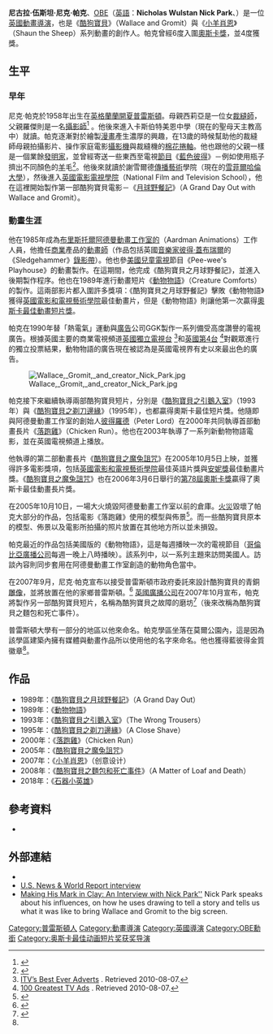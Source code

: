 {{Infobox entertainer
| name          = 尼克·帕克
| image         = Nick Park 2005.jpg
| caption       = 帕克於2005年
| type          = 導演
| birthdate     = {{birth date|1958|12|6|mf=y}}
| location      = {{UK}}[[蘭開夏|蘭開夏]][[普雷斯頓|普雷斯頓]]
| birthname     = Nicholas Wulstan "Nick" Park
| spouse        = 
| children      = 
| deathdate     = 
| deathplace    = 
| yearsactive   = 1989年至今
| academyawards = '''[[奧斯卡最佳動畫長片獎|最佳動畫長片]]'''<br>2005年 《[[酷狗寶貝之魔兔詛咒|酷狗寶貝之魔兔詛咒]]》<br>'''[[奧斯卡最佳動畫短片獎|最佳動畫短片]]'''<br>1989年 《[[動物物語|動物物語]]》<br>1993年《[[酷狗寶貝之引鵝入室|酷狗寶貝之引鵝入室]]》<br>1995年《[[酷狗寶貝之剃刀邊緣|酷狗寶貝之剃刀邊緣]]》
| goldenglobeawards =
| baftaawards = 
| cesarawards = 
| goyaawards  = 
| awards = 
}}
'''尼古拉·伍斯坦·尼克·帕克'''、[[大英帝國勳章|OBE]]（[[英語|英語]]：'''Nicholas Wulstan Nick Park'''、{{bd|1958年|12月6日|catIdx=}}）是一位[[英國|英國]][[動畫|動畫]][[導演|導演]]，也是《[[酷狗寶貝|酷狗寶貝]]》（Wallace and Gromit）與《[[小羊肖恩|小羊肖恩]]》（Shaun the Sheep）系列動畫的創作人。帕克曾經6度入圍[[奧斯卡獎|奧斯卡獎]]，並4度獲獎。

==生平==
===早年===
尼克·帕克於1958年出生在[[英格蘭|英格蘭]][[蘭開夏|蘭開夏]][[普雷斯頓|普雷斯頓]]。母親西莉亞是一位女[[裁縫師|裁縫師]]，父親羅傑則是一名[[攝影師|攝影師]]<ref>{{Cite web |url=http://www.filmreference.com/film/98/Nick-Park.html |title=存档副本 |accessdate=2010-11-24 |archive-date=2010-01-31 |archive-url=https://web.archive.org/web/20100131153444/http://www.filmreference.com/film/98/Nick-Park.html |dead-url=no }}</ref> 。他後來進入卡斯伯特美恩中學（現在的聖母天主教高中）就讀。帕克逐漸對於繪製[[漫畫|漫畫]]產生濃厚的興趣，在13歲的時候幫助他的裁縫師母親拍攝影片、操作家庭電影[[攝影機|攝影機]]與裁縫機的[[棉花|棉花]][[捲軸|捲軸]]。他也跟他的父親一樣是一個業餘[[發明家|發明家]]，並曾經寄送一些東西至電視[[節目|節目]]《[[藍色彼得|藍色彼得]]》－例如使用瓶子擠出不同顏色的[[羊|羊]]毛<ref name=telegraph>{{cite news|author=Nigel Farndale|url=http://www.telegraph.co.uk/culture/tvandradio/3831833/Wallace-and-Gromit-one-man-and-his-dog.html|title=Wallace and Gromit: one man and his dog|work=[[The_Daily_Telegraph|The Daily Telegraph]]|date=2008-12-18|accessdate=2008-12-18|archive-date=2008-12-20|archive-url=https://web.archive.org/web/20081220054433/http://www.telegraph.co.uk/culture/tvandradio/3831833/Wallace-and-Gromit-one-man-and-his-dog.html|dead-url=no}}</ref>。他後來就讀於謝雪爾德[[傳播|傳播]][[藝術|藝術]]學院（現在的[[雪菲爾哈倫大學|雪菲爾哈倫大學]]），然後進入[[英國電影電視學院|英國電影電視學院]]（National Film and Television School），他在這裡開始製作第一部酷狗寶貝電影－《[[月球野餐記|月球野餐記]]》（A Grand Day Out with Wallace and Gromit）。

===動畫生涯===

他在1985年成為[[布里斯托爾|布里斯托爾]][[阿德曼動畫工作室的|阿德曼動畫工作室的]]（Aardman Animations）工作人員，他擔任[[商業|商業]]產品的[[動畫師|動畫師]]（作品包括英國[[音樂家|音樂家]][[彼得·蓋布瑞爾|彼得·蓋布瑞爾]]的《Sledgehammer》[[錄影帶|錄影帶]]）。他也參[[美國|美國]][[兒童|兒童]][[電視|電視]]節目《Pee-wee's Playhouse》的動畫製作。在這期間，他完成《酷狗寶貝之月球野餐記》，並進入後期製作程序。他也在1989年進行動畫短片《[[動物物語|動物物語]]》（Creature Comforts）的製作。這兩部影片都入圍許多獎項：《酷狗寶貝之月球野餐記》擊敗《動物物語》獲得[[英國電影和電視藝術學院|英國電影和電視藝術學院]]最佳動畫片，但是《動物物語》則讓他第一次贏得[[奧斯卡最佳動畫短片獎|奧斯卡最佳動畫短片獎]]。

帕克在1990年替「熱電氣」運動與[[廣告|廣告]]公司GGK製作一系列備受高度讚譽的電視廣告。根據英國主要的商業電視頻道[[英國獨立電視台|英國獨立電視台]] <ref> [http://www.thinkbox.tv/server/show/nav.943 ITV’s Best Ever Adverts] {{webarchive|url=https://web.archive.org/web/20090305130459/http://thinkbox.tv/server/show/nav.943 |date=2009-03-05 }}. Retrieved 2010-08-07. </ref>和[[英國第4台|英國第4台]] <ref>[http://www.channel4.com/entertainment/tv/microsites/G/greatest/tv_ads/results.html 100 Greatest TV Ads] {{Wayback|url=http://www.channel4.com/entertainment/tv/microsites/G/greatest/tv_ads/results.html |date=20100403035953 }}. Retrieved 2010-08-07.</ref>對觀眾進行的獨立投票結果，動物物語的廣告現在被認為是英國電視界有史以來最出色的廣告。

[[Image:Wallace,_Gromit,_and_creator_Nick_Park.jpg|thumb]]

帕克接下來繼續執導兩部酷狗寶貝短片，分別是《[[酷狗寶貝之引鵝入室|酷狗寶貝之引鵝入室]]》（1993年）與《[[酷狗寶貝之剃刀邊緣|酷狗寶貝之剃刀邊緣]]》（1995年），也都贏得奧斯卡最佳短片獎。他隨即與阿德曼動畫工作室的創始人[[彼得羅德|彼得羅德]]（Peter Lord）在2000年共同執導首部動畫長片《[[落跑雞|落跑雞]]》（Chicken Run）。他也在2003年執導了一系列新動物物語電影，並在英國電視頻道上播放。

他執導的第二部動畫長片《[[酷狗寶貝之魔兔詛咒|酷狗寶貝之魔兔詛咒]]》在2005年10月5日上映，並獲得許多電影獎項，包括[[英國電影和電視藝術學院|英國電影和電視藝術學院]]最佳英語片獎與[[安妮獎|安妮獎]]最佳動畫片獎。《[[酷狗寶貝之魔兔詛咒|酷狗寶貝之魔兔詛咒]]》也在2006年3月6日舉行的[[第78屆奧斯卡獎|第78屆奧斯卡獎]]贏得了奧斯卡最佳動畫長片獎。

在2005年10月10日，一場大火燒毀阿德曼動畫工作室以前的倉庫。[[火災|火災]]毀壞了帕克大部分的作品，包括電影《落跑雞》使用的模型與佈景<ref>{{cite news | url = http://news.bbc.co.uk/2/hi/entertainment/4326624.stm | work = [[BBC_News|BBC News]] | title = Animation archive up in smoke | date = 2005-10-10 | accessdate = 2007-10-03 | archive-date = 2008-12-16 | archive-url = https://web.archive.org/web/20081216043347/http://news.bbc.co.uk/2/hi/entertainment/4326624.stm | dead-url = no }}</ref>。而一些酷狗寶貝原本的模型、佈景以及電影所拍攝的照片放置在其他地方所以並未損毀。

帕克最近的作品包括美國版的《動物物語》，這是每週播映一次的電視節目（[[哥倫比亞廣播公司|哥倫比亞廣播公司]]每週一晚上八時播映）。該系列中，以一系列主題來訪問美國人。訪談內容則同步套用在阿德曼動畫工作室創造的動物角色當中。

在2007年9月，尼克·帕克宣布以接受普雷斯頓市政府委託來設計酷狗寶貝的青銅[[雕像|雕像]]，並將放置在他的家鄉普雷斯頓。<ref>{{cite news | url = http://news.bbc.co.uk/1/hi/uk/6980995.stm | work = [[BBC_News|BBC News]] | title = Wallace and Gromit statue planned | date = 2007-09-06 | accessdate = 2007-10-03 | archive-date = 2008-03-21 | archive-url = https://web.archive.org/web/20080321132741/http://news.bbc.co.uk/1/hi/uk/6980995.stm | dead-url = no }}</ref> [[英國廣播公司|英國廣播公司]]在2007年10月宣布，帕克將製作另一部酷狗寶貝短片，名稱為酷狗寶貝之故障的磨坊<ref>{{cite news | url = http://news.bbc.co.uk/1/hi/entertainment/7024834.stm | work = [[BBC_News|BBC News]] | title = Wallace and Gromit return to TV | date = 2007-10-03 | accessdate = 2007-10-03 | archive-date = 2007-10-11 | archive-url = https://web.archive.org/web/20071011003437/http://news.bbc.co.uk/1/hi/entertainment/7024834.stm | dead-url = no }}</ref>（後來改稱為酷狗寶貝之麵包和死亡事件）。

普雷斯頓大學有一部分的地區以他來命名。帕克學區坐落在莫爾公園內，這是因為該學區建築內擁有媒體與動畫作品所以使用他的名字來命名。他也獲得藍彼得金質徽章<ref name=telegraph/>。

==作品==
*1989年：《[[酷狗寶貝之月球野餐記|酷狗寶貝之月球野餐記]]》（A Grand Day Out）
*1989年：《[[動物物語|動物物語]]》
*1993年：《[[酷狗寶貝之引鵝入室|酷狗寶貝之引鵝入室]]》（The Wrong Trousers）
*1995年：《[[酷狗寶貝之剃刀邊緣|酷狗寶貝之剃刀邊緣]]》（A Close Shave）
*2000年：《[[落跑雞|落跑雞]]》（Chicken Run）
*2005年：《[[酷狗寶貝之魔兔詛咒|酷狗寶貝之魔兔詛咒]]》
*2007年：《[[小羊肖恩|小羊肖恩]]》（创意设计）
*2008年：《[[酷狗寶貝之麵包和死亡事件|酷狗寶貝之麵包和死亡事件]]》（A Matter of Loaf and Death）
*2018年：《[[石器小英雄|石器小英雄]]》

==參考資料==
* {{cite journal | author = Staff | title = Nick Park 1958- | journal = Biography Today | volume = 15 | issue = 3 | pages = 84–101 | issn = 1058-2347 | id = {{OCLC| 24242423}} |date=September 2006}}
{{reflist}}

== 外部連結 ==
*{{IMDb name|0661910}}
*[http://www.usnews.com/usnews/news/articles//6park.htm U.S. News & World Report interview]{{Dead link|date=2019年12月 |bot=InternetArchiveBot |fix-attempted=yes }}
*[https://web.archive.org/web/20101208194141/http://www.animationartconservation.com/index.php?c=art&p=wallace_gromit Making His Mark in Clay: An Interview with Nick Park''] Nick Park speaks about his influences, on how he uses drawing to tell a story and tells us what it was like to bring Wallace and Gromit to the big screen.
{{帝國獎最佳導演獎}}
{{Authority control}}
{{DEFAULTSORT:Park, Nick}}
[[Category:普雷斯頓人|Category:普雷斯頓人]]
[[Category:動畫導演|Category:動畫導演]]
[[Category:英國導演|Category:英國導演]]
[[Category:OBE勳銜|Category:OBE勳銜]]
[[Category:奥斯卡最佳动画短片奖获奖导演|Category:奥斯卡最佳动画短片奖获奖导演]]